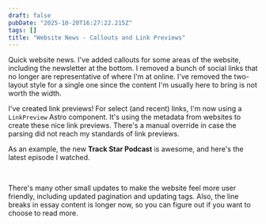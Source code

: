 ```yaml
---
draft: false
pubDate: "2025-10-20T16:27:22.215Z"
tags: []
title: "Website News - Callouts and Link Previews"
---
```


Quick website news. I've added callouts for some areas of the website, including the newsletter at the bottom.
I removed a bunch of social links that no longer are representative of where I'm at online.
I've removed the two-layout style for a single one since the content I'm usually here to bring is not worth the width.

I've created link previews! For select (and recent) links, I'm now using a `LinkPreview` Astro component.
It's using the metadata from websites to create these nice link previews.
There's a manual override in case the parsing did not reach my standards of link previews.

As an example, the new **Track Star Podcast** is awesome, and here's the latest episode I watched.


<LinkPreview url="https://podcasts.apple.com/us/podcast/the-track-star-podcast/id1836496108" />

<br />

<LinkPreview url="https://www.youtube.com/watch?v=lPizHfC5YEY" size="lg" />

There's many other small updates to make the website feel more user friendly, including updated pagination and updating tags.
Also, the line breaks in essay content is longer now, so you can figure out if you want to choose to read more.
